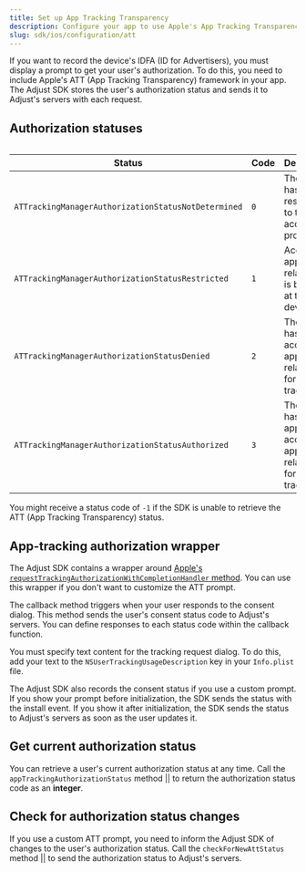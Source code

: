 ```yaml
---
title: Set up App Tracking Transparency
description: Configure your app to use Apple's App Tracking Transparency framework
slug: sdk/ios/configuration/att
---
```



If you want to record the device's <Abbr>IDFA (ID for Advertisers)</Abbr>, you must display a prompt to get your user's authorization. To do this, you need to include Apple's <Abbr>ATT (App Tracking Transparency)</Abbr> framework in your app. The Adjust SDK stores the user's authorization status and sends it to Adjust's servers with each request.

## Authorization statuses

<Table>

| Status                                              | Code | Description                                                          |
| --------------------------------------------------- | ---- | -------------------------------------------------------------------- |
| `ATTrackingManagerAuthorizationStatusNotDetermined` | `0`  | The user hasn't responded to the access prompt yet                   |
| `ATTrackingManagerAuthorizationStatusRestricted`    | `1`  | Access to app-related data is blocked at the device level            |
| `ATTrackingManagerAuthorizationStatusDenied`        | `2`  | The user has denied access to app-related data for device tracking   |
| `ATTrackingManagerAuthorizationStatusAuthorized`    | `3`  | The user has approved access to app-related data for device tracking |

</Table>

<Callout type="note">

You might receive a status code of `-1` if the SDK is unable to retrieve the <Abbr>ATT (App Tracking Transparency)</Abbr> status.

</Callout>

## App-tracking authorization wrapper

The Adjust SDK contains a wrapper around [Apple's `requestTrackingAuthorizationWithCompletionHandler` method](https://developer.apple.com/documentation/apptrackingtransparency/attrackingmanager/3547037-requesttrackingauthorizationwith). You can use this wrapper if you don't want to customize the ATT prompt.

The callback method triggers when your user responds to the consent dialog. This method sends the user's consent status code to Adjust's servers. You can define responses to each status code within the callback function.

You must specify text content for the tracking request dialog. To do this, add your text to the `NSUserTrackingUsageDescription` key in your `Info.plist` file.

<Callout type="tip">

The Adjust SDK also records the consent status if you use a custom prompt. If you show your prompt before initialization, the SDK sends the status with the install event. If you show it after initialization, the SDK sends the status to Adjust's servers as soon as the user updates it.

</Callout>

<RequestTrackingAuthorization />

## Get current authorization status

You can retrieve a user's current authorization status at any time. Call the <Tooltip>`appTrackingAuthorizationStatus` method || <AppTrackingAuthorizationStatusSig /></Tooltip> to return the authorization status code as an **integer**.

<AppTrackingAuthorizationStatus />

## Check for authorization status changes

If you use a custom ATT prompt, you need to inform the Adjust SDK of changes to the user's authorization status. Call the <Tooltip>`checkForNewAttStatus` method || <CheckForNewAttStatusSig /></Tooltip> to send the authorization status to Adjust's servers.

<CheckForNewAttStatus />
